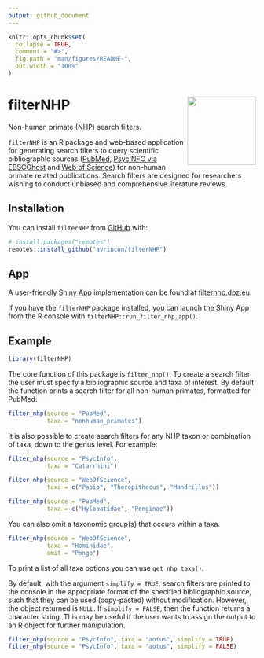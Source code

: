 ```yaml
---
output: github_document
---
```


<!-- README.md is generated from README.Rmd. Please edit that file -->

```r
knitr::opts_chunk$set(
  collapse = TRUE,
  comment = "#>",
  fig.path = "man/figures/README-",
  out.width = "100%"
)
```

# filterNHP <a><img src='inst/app/www/packageHex_v2_20210121.png' align="right" height="139"/></a>

Non-human primate (NHP) search filters.

`filterNHP` is an R package and web-based application for generating search filters to query scientific bibliographic sources 
([PubMed](https://pubmed.ncbi.nlm.nih.gov/), 
[PsycINFO via EBSCOhost](https://search.ebscohost.com:443/Login.aspx?profile=web&defaultdb=psyh&lp=login.asp&ref=https%3A%2F%2Fwww%2Egoogle%2Ecom%2F&authtype=ip,uid) 
and 
[Web of Science](http://login.webofknowledge.com/error/Error?Error=IPError&PathInfo=%2F&RouterURL=http%3A%2F%2Fwww.webofknowledge.com%2F&Domain=.webofknowledge.com&Src=IP&Alias=WOK5))
for non-human primate related publications. Search filters are designed for researchers wishing to conduct unbiased and comprehensive literature reviews.

## Installation

You can install `filterNHP` from [GitHub](https://github.com/) with:

```r
# install.packages("remotes")
remotes::install_github("avrincon/filterNHP")
```

## App

A user-friendly [Shiny App](https://shiny.rstudio.com) implementation can be found at [filternhp.dpz.eu](https://filternhp.dpz.eu).

If you have the `filterNHP` package installed, you can launch the Shiny App from the R console with `filterNHP::run_filter_nhp_app()`.

## Example

```r
library(filterNHP)
```

The core function of this package is `filter_nhp()`. To create a search filter the user must specify a bibliographic source and taxa of interest. By default the function prints a search filter for all non-human primates, formatted for PubMed.

```r
filter_nhp(source = "PubMed", 
           taxa = "nonhuman_primates")
```

It is also possible to create search filters for any NHP taxon or combination of taxa, down to the genus level. For example:

```r
filter_nhp(source = "PsycInfo", 
           taxa = "Catarrhini")
```
```r
filter_nhp(source = "WebOfScience", 
           taxa = c("Papio", "Theropithecus", "Mandrillus"))
```
```r
filter_nhp(source = "PubMed", 
           taxa = c("Hylobatidae", "Ponginae"))
```

You can also omit a taxonomic group(s) that occurs within a taxa.

```r
filter_nhp(source = "WebOfScience", 
           taxa = "Hominidae", 
           omit = "Pongo")
```

To print a list of all taxa options you can use `get_nhp_taxa()`.

By default, with the argument `simplify = TRUE`, search filters are printed to the console in the appropriate format of the specified bibliographic source, such that they can be used (copy-pasted) without modification. However, the object returned is `NULL`. If `simplify = FALSE`, then the function returns a character string. This may be useful if the user wants to assign the output to an R object for further manipulation.

```r
filter_nhp(source = "PsycInfo", taxa = "aotus", simplify = TRUE)
filter_nhp(source = "PsycInfo", taxa = "aotus", simplify = FALSE)
```

